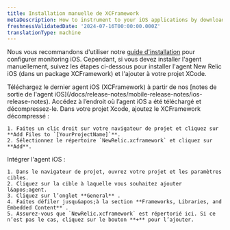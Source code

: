 ```yaml
---
title: Installation manuelle de XCFramework
metaDescription: How to instrument to your iOS applications by downloading the XCFramework.
freshnessValidatedDate: '2024-07-16T00:00:00.000Z'
translationType: machine
---
```


Nous vous recommandons d&apos;utiliser notre [guide d&apos;installation](https://onenr.io/0qwLv87gkj5) pour configurer monitoring iOS. Cependant, si vous devez installer l&apos;agent manuellement, suivez les étapes ci-dessous pour installer l&apos;agent New Relic iOS (dans un package XCFramework) et l&apos;ajouter à votre projet XCode.

<Steps>
  <Step>
    Téléchargez le dernier agent iOS (XCFramework) à partir de nos [notes de sortie de l&apos;agent iOS](/docs/release-notes/mobile-release-notes/ios-release-notes).
  </Step>

  <Step>
    Accédez à l’endroit où l’agent iOS a été téléchargé et décompressez-le.
  </Step>

  <Step>
    Dans votre projet Xcode, ajoutez le XCFramework décompressé :

    1. Faites un clic droit sur votre navigateur de projet et cliquez sur **Add Files to `[YourProjectName]`**.
    2. Sélectionnez le répertoire `NewRelic.xcframework` et cliquez sur **Add**.
  </Step>

  <Step>
    Intégrer l&apos;agent iOS :

    1. Dans le navigateur de projet, ouvrez votre projet et les paramètres cibles.
    2. Cliquez sur la cible à laquelle vous souhaitez ajouter l&apos;agent.
    3. Cliquez sur l’onglet **General** .
    4. Faites défiler jusqu&apos;à la section **Frameworks, Libraries, and Embedded Content** .
    5. Assurez-vous que `NewRelic.xcframework` est répertorié ici. Si ce n’est pas le cas, cliquez sur le bouton **+** pour l’ajouter.
  </Step>
</Steps>